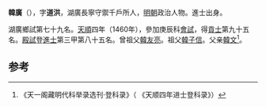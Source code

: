 '''韓廣'''（{{bd|1428年||？}}），字'''道洪'''，湖廣長寧守禦千戶所人，[[明朝|明朝]]政治人物。進士出身。

湖廣鄉試第七十九名。[[天顺_(明朝)|天順]]四年（1460年），參加庚辰科[[會試|會試]]，得[[貢士|貢士]]第九十五名。[[殿試|殿試]]登[[進士|進士]]第三甲第八十五名。曾祖父[[韓友亮|韓友亮]]。祖父[[韓子信|韓子信]]。父亲[[韓文|韓文]]<ref>《天一阁藏明代科举录选刊·登科录》（ 《天顺四年进士登科录》）</ref>。

==参考==
{{reflist}}
{{明朝人物小作品}}
{{天順四年庚辰科殿試金榜}}